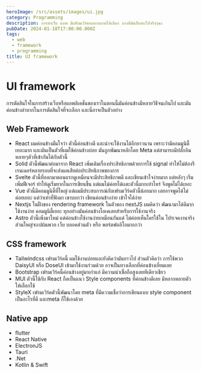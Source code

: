 ```yaml
---
heroImage: /src/assets/images/ui.jpg
category: Programming
description: การทำเว็บ แอพ มีเฟรมเวิร์คหลากหลายให้เลือก บางทีมันก็เยอะไปจริงๆนะ
pubDate: 2024-01-18T17:00:00.000Z
tags:
  - web
  - framework
  - programming
title: UI framework
---
```


# UI framework

การตัดสินใจในการสร้างเว็บหรือแอพลิเคชั่นของเราในตอนนี้มันค่อนข้างมีหลายวิธีจนเกินไป และมันค่อนข้างลำบากในการตัดสินใจที่จะเลือก และนี่อาจเป็นตัวอย่าง

## Web Framework

* React ผมค่อนข้างมั่นใจว่า ตัวนี้ค่อนข้างดี และน่าจะใช้งานได้อีกยาวนาน เพราะว่ามีคอมมูนิตี้เยอะมาก และมันเป็นตัวที่ผมใช้ค่อนข้างบ่อย มันถูกพัฒนาหลักโดย Meta แต่สามารถมีปลั้กอินหลายๆตัวที่เข้ากันได้กับตัวนี้
* Solid ตัวนี้พัฒนาต่อมาจาก React  เพิ่มเติมเรื่องประสิทธิภาพด้วยการใช้ signal ทำให้ไม่ต้องรีเรนเดอร์หลายรอบที่จะส่งผลเสียต่อประสิทธิภาพของการ
* Svelte ตัวนี้ที่ออกมาตอนแรกดูเหมือนจะมีประสิทธิภาพดี และเขียนเข้าใจง่ายมาก แต่หลังๆ เริ่มเพิ่มฟีเจอร์ ทำให้ดูเริ่มยากในการเขียนขึ้น แต่ผมไม่ค่อยได้เเตะตัวนี้มากเท่าไหร่ จึงพูดไม่ได้เยอะ
* Vue ตัวนี้มีคอมมูนิตี้ที่ใหญ่ แต่ผมมีประสบการณ์กับเฟรมเวิร์คตัวนี้น้อยมาก เลยอาจพูดได้ไม่ค่อยเยอะ แต่ว่าเท่าที่ฟังมา เขาบอกว่า เขียนค่อนข้างง่าย เข้าใจได้ง่าย
* Nextjs ในฝั่งของ rendering framework ในตัวของ nextJS ผมคิดว่า พัฒนามาได้ดีมาก ใช้งานง่าย คอมมูนิตี้เยอะ ทุกอย่างมันค่อนข้างโอเคเลยสำหรับการใช้งานจริง
* Astro ตัวนี้เพิ่งมาใหม่ แต่ค่อนข้างใช้งานง่ายเหมือนกันแต่ ไม่ค่อยเห็นใครใช้ใน โปรเจคงานจริง ส่วนใหญ่จะเปผ้นพวก เว็บ บลอคส่วนตัว หรือ พอร์ตฟอลิโอมากกว่า

## CSS framework

* Tailwindcss เฟรมเวิร์คนี้ ผมใช้งานบ่อยและยังคิดว่ามันยาวไป ส่วนตัวคิดว่า การใช้พวก DaisyUI หรือ DoseUI เข้ามาใช้งานร่วมด้วย อาจเป็นทางเลือกที่ค่อนข้างเยี่ยมเลย
* Bootstrap เฟรมเวิร์คนี้ค่อนข้างอยู่มาเก่าแก่ มีความน่าเชื่อถือสูงเลยทีเดียวเชียว 
* MUI ตัวนี้ใช้กับ React ถือเป็นแนว Style components ที่ค่อนข้างดีเลย มีหลากหลายตัวให้เลือกใช้
* StyleX เฟรมเวิร์คตัวนี้พัฒนาโดย meta ที่มีความเชื่อว่าการเขียนแบบ style component เป็นอะไรที่ดี และmeta ก็ใช้เองด้วย

## Native app

* flutter
* React Native
* ElectronJS
* Tauri
* .Net
* Kotlin & Swift
